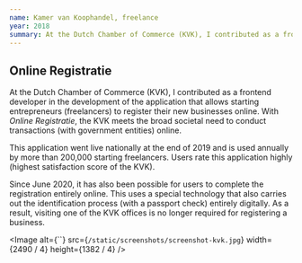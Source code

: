 ```yaml
---
name: Kamer van Koophandel, freelance
year: 2018
summary: At the Dutch Chamber of Commerce (KVK), I contributed as a frontend developer in the development of the application that allows starting entrepreneurs (freelancers) to register their new businesses online. With online registration, the KVK meets the broad societal need to conduct transactions (with government entities) online.
---
```


## Online Registratie

At the Dutch Chamber of Commerce (KVK), I contributed as a frontend developer in the development of the application that allows starting entrepreneurs (freelancers) to register their new businesses online. With _Online Registratie_, the KVK meets the broad societal need to conduct transactions (with government entities) online.

This application went live nationally at the end of 2019 and is used annually by more than 200,000 starting freelancers. Users rate this application highly (highest satisfaction score of the KVK).

Since June 2020, it has also been possible for users to complete the registration entirely online. This uses a special technology that also carries out the identification process (with a passport check) entirely digitally. As a result, visiting one of the KVK offices is no longer required for registering a business.

<Image
  alt={``}
  src={`/static/screenshots/screenshot-kvk.jpg`}
  width={2490 / 4}
  height={1382 / 4}
/>
